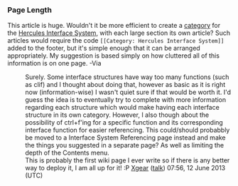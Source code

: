 ===Page Length===
This article is huge. Wouldn't it be more efficient to create a [[Special: Categories|category]] for the [[Hercules Interface System]], with each large section its own article? Such articles would require the code <code><nowiki>[[Category: Hercules Interface System]]</nowiki></code> added to the footer, but it's simple enough that it can be arranged appropriately. My suggestion is based simply on how cluttered all of this information is on one page. -Via
: Surely. Some interface structures have way too many functions (such as clif) and I thought about doing that, however as basic as it is right now (information-wise) I wasn't quiet sure if that would be worth it. I'd guess the idea is to eventually try to complete with more information regarding each structure which would make having each interface structure in its own category. However, I also though about the possibility of ctrl+f'ing for a specific function and its corresponding interface function for easier referencing. This could/should probabbly be moved to a Interface System Referencing page instead and make the things you suggested in a separate page? As well as limiting the depth of the Contents menu. 
: This is probably the first wiki page I ever write so if there is any better way to deploy it, I am all up for it! :P [[User:Xgear|Xgear]] ([[User talk:Xgear|talk]]) 07:56, 12 June 2013 (UTC)